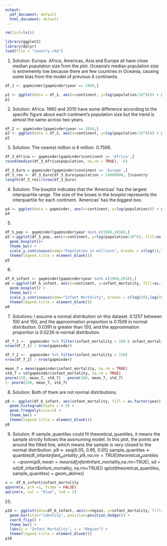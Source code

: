 ```yaml
---
output:
  pdf_document: default
  html_document: default
---
```

```r
rm(list=ls())

library(ggplot2)
library(dplyr)
load(file = "country.rda")
```
(1)
Solution:
Europe.
Africa, Americas, Asia and Europe all have close median population size from the plot. Oceania's median population size is extrememly low because there are few countries in Oceania, causing some bias from the model of previous 4 continents.
```r
df_1 <- gapminder[gapminder$year == 1960,]

p1 <- ggplot(data = df_1, aes(x=continent, y=log(population/10^6))) + geom_boxplot()
p1
```
(2)
Solution:
Africa.
1960 and 2010 have some difference according to the specific figure about each continent's population size but the trend is almost the same across two years.
```r
df_2 <- gapminder[gapminder$year == 2010,]
p2 <- ggplot(data = df_2, aes(x=continent, y=log(population/10^6))) + geom_boxplot()
p2
```
(3)
Solution:
The nearest million is 6 million.
0.7566.
```r
df_3_Africa <- gapminder[gapminder$continent == 'Africa',]
round(median(df_3_Africa$population, na.rm = TRUE), -6)

df_3_Euro = gapminder[gapminder$continent == 'Europe',]
df_3_res <- df_3_Euro[df_3_Euro$population < 14000000, ]$country
length(df_3_res)/nrow(df_3_Euro)
```
(4)
Solution:
The boxplot indicates that the 'Americas' has the largest interquartile range.
The size of the boxes in the boxplot represents the interquartile for each continent. 'Americas' has the biggest box. 
```r
p4 <- ggplot(data = gapminder, aes(x=continent, y=log(population))) + geom_boxplot()
p4
```
(5)
```r
df_5_pop <- gapminder[gapminder$year %in% c(1960,2010),]
p5 <-ggplot(df_5_pop, aes(x=continent, y=log(population/10^6), fill=as.factor(year))) +
  geom_boxplot()+
  theme_bw() +
  scale_y_continuous(name="Population in millions", breaks = c(log(1),log(10),log(100),log(1000)), labels= c(1, 10, 100, 1000)) +
  theme(legend.title = element_blank())
p5
```
(6)
```r
df_6_infant <- gapminder[gapminder$year %in% c(1960,2010),]
p6 <-ggplot(df_6_infant, aes(x=continent, y=infant_mortality, fill=as.factor(year))) +
  geom_boxplot() +
  theme_bw() +
  scale_y_continuous(name="Infant Mortality", breaks = c(log(10),log(100)), labels= c(10, 100)) +
  theme(legend.title = element_blank())
p6
```
(7)
Solutions:
I assume a normal distribution on this dataset.
0.1257 between 100 and 150, and the approximation proportion is 0.1509 in normal distribution.
0.0391 is greater than 150, and the approximation proportion is 0.0236 in normal distribution.
```r
df_7_1 <-  gapminder %>% filter(infant_mortality > 100 & infant_mortality<=150)
nrow(df_7_1) / nrow(gapminder) 

df_7_2 <-  gapminder %>% filter(infant_mortality > 150)
nrow(df_7_2) / nrow(gapminder) 

mean_7 = mean(gapminder$infant_mortality, na.rm = TRUE)
std_7 = sd(gapminder$infant_mortality, na.rm = TRUE)
pnorm(150, mean_7, std_7) - pnorm(100, mean_7, std_7)
1- pnorm(150, mean_7, std_7)
```
(8)
Solution:
Both of them are not normal distributions.
```r
p8 <- ggplot(df_6_infant, aes(infant_mortality, fill = as.factor(year), colour = as.factor(year))) +
  geom_histogram(alpha = 0.3) +
  geom_freqpoly(size=1) +
  theme_bw() +
  theme(legend.title = element_blank())
p8
```
(9)
Solution:
If sample_quantiles could fit theoretical_quantiles, it means the sample strictly follows the assmuming model.
In this plot, the points are around the fitted line, which means the sample is very closed to the normal distribution.
p9 <- seq(0.05, 0.95, 0.05)
sample_quantiles <- quantile(df_infant$infant_mortality, p9, na.rm=TRUE)
theoretical_quantiles <- qnorm(p9, mean = mean(df_infant$infant_mortality,na.rm=TRUE), sd = sd(df_infant$infant_mortality, na.rm=TRUE))
qplot(theoretical_quantiles, sample_quantiles) + geom_abline()
```r
x <- df_6_infant$infant_mortality
qqnorm(x, pch =1, frame = FALSE)
qqline(x, col = "blue", lwd = 2)
```
(10)
```r
p10 <- ggplot(data=df_6_infant, aes(x=region, y=infant_mortality, fill=as.factor(year))) +
  geom_bar(stat="identity", position=position_dodge()) + 
  coord_flip() +
  theme_bw() +
  labs(y = "Infant Mortality", x = "Region") + 
  theme(legend.title = element_blank())
p10
```